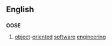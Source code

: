 {{also|oose}}
==English==

==={{acronym-old|en}}===
'''OOSE'''

# [[object]]-[[oriented]] [[software]] [[engineering]]